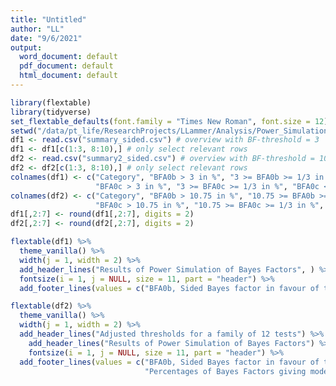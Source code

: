 ```yaml
---
title: "Untitled"
author: "LL"
date: "9/6/2021"
output:
  word_document: default
  pdf_document: default
  html_document: default
---
```


```r
library(flextable)
library(tidyverse)
set_flextable_defaults(font.family = "Times New Roman", font.size = 12)
setwd("/data/pt_life/ResearchProjects/LLammer/Analysis/Power_Simulation/")
df1 <- read.csv("summary_sided.csv") # overview with BF-threshold = 3
df1 <- df1[c(1:3, 8:10),] # only select relevant rows
df2 <- read.csv("summary2_sided.csv") # overview with BF-threshold = 10.75
df2 <- df2[c(1:3, 8:10),] # only select relevant rows
colnames(df1) <- c("Category", "BFA0b > 3 in %", "3 >= BFA0b >= 1/3 in %", "BFA0b < 1/3 in %",
                   "BFA0c > 3 in %", "3 >= BFA0c >= 1/3 in %", "BFA0c < 1/3 in %", "n")
colnames(df2) <- c("Category", "BFA0b > 10.75 in %", "10.75 >= BFA0b >= 1/3 in %", "BFA0b < 1/3 in %",
                   "BFA0c > 10.75 in %", "10.75 >= BFA0c >= 1/3 in %", "BFA0c < 1/3 in %", "n")
df1[,2:7] <- round(df1[,2:7], digits = 2)
df2[,2:7] <- round(df2[,2:7], digits = 2)

flextable(df1) %>%
  theme_vanilla() %>%
  width(j = 1, width = 2) %>%
  add_header_lines("Results of Power Simulation of Bayes Factors", ) %>%
  fontsize(i = 1, j = NULL, size = 11, part = "header") %>%
  add_footer_lines(values = c("BFA0b, Sided Bayes factor in favour of the alternative hypothesis of baseline social isolation; BFA0c, Sided Bayes factor in favour of the alternative hypothesis of change in social isolation; n, number of simulations in the category; model 1, model with reduced number of control variables; model 2, model with full number of control variables; effect, effect size per point in the Lubben Social Network Scale in years of baseline age" ,"Percentages of Bayes Factors giving moderate or stronger evidence in favour of the alternative hypothesis (>3), giving anecdotal evidence (3>=BF>=1/3) and giving moderate or stronger evidence in favour of the null hypothesis (< 1/3)"))

flextable(df2) %>%
  theme_vanilla() %>%
  width(j = 1, width = 2) %>%
  add_header_lines("Adjusted thresholds for a family of 12 tests") %>%
    add_header_lines("Results of Power Simulation of Bayes Factors") %>%
    fontsize(i = 1, j = NULL, size = 11, part = "header") %>%
  add_footer_lines(values = c("BFA0b, Sided Bayes factor in favour of the alternative hypothesis of baseline social isolation; BFA0c, Sided Bayes factor in favour of the alternative hypothesis of change in social isolation; n, number of simulations in the category; model 1, model with reduced number of control variables; model 2, model with full number of control variables; effect, effect size per point in the Lubben Social Network Scale in years of baseline age",
                              "Percentages of Bayes Factors giving moderate or stronger evidence in favour of the alternative hypothesis (>10.75), giving anecdotal evidence (10.75>=BF>=1/3) and giving moderate or stronger evidence in favour of the null hypothesis (< 1/3)"))


```